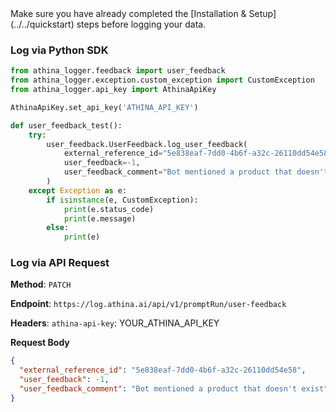 
<Callout emoji="!!">
  Make sure you have already completed the [Installation &
  Setup](../../quickstart) steps before logging your data.
</Callout>

### Log via Python SDK

```python
from athina_logger.feedback import user_feedback
from athina_logger.exception.custom_exception import CustomException
from athina_logger.api_key import AthinaApiKey

AthinaApiKey.set_api_key('ATHINA_API_KEY')

def user_feedback_test():
    try:
        user_feedback.UserFeedback.log_user_feedback(
            external_reference_id="5e838eaf-7dd0-4b6f-a32c-26110dd54e58",
            user_feedback=-1,
            user_feedback_comment="Bot mentioned a product that doesn't exist" # OPTIONAL
        )
    except Exception as e:
        if isinstance(e, CustomException):
            print(e.status_code)
            print(e.message)
        else:
            print(e)
```

### Log via API Request

**Method**: `PATCH`

**Endpoint**: `https://log.athina.ai/api/v1/promptRun/user-feedback`

**Headers**: `athina-api-key`: YOUR_ATHINA_API_KEY

**Request Body**

```json
{
  "external_reference_id": "5e838eaf-7dd0-4b6f-a32c-26110dd54e58",
  "user_feedback": -1,
  "user_feedback_comment": "Bot mentioned a product that doesn't exist"
}
```

